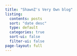 ```yaml
---
title: "ShawnZ's Very Own blog"
listing:
  contents: posts
  sort: "date desc"
  type: default
  categories: true
  sort-ui: false
  filter-ui: false
page-layout: full
---
```


 
